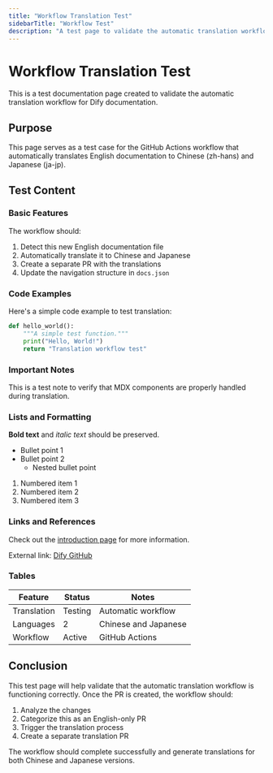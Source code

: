 ```yaml
---
title: "Workflow Translation Test"
sidebarTitle: "Workflow Test"
description: "A test page to validate the automatic translation workflow"
---
```


# Workflow Translation Test

This is a test documentation page created to validate the automatic translation workflow for Dify documentation.

## Purpose

This page serves as a test case for the GitHub Actions workflow that automatically translates English documentation to Chinese (zh-hans) and Japanese (ja-jp).

## Test Content

### Basic Features

The workflow should:
1. Detect this new English documentation file
2. Automatically translate it to Chinese and Japanese
3. Create a separate PR with the translations
4. Update the navigation structure in `docs.json`

### Code Examples

Here's a simple code example to test translation:

```python
def hello_world():
    """A simple test function."""
    print("Hello, World!")
    return "Translation workflow test"
```

### Important Notes

<Note>
This is a test note to verify that MDX components are properly handled during translation.
</Note>

### Lists and Formatting

**Bold text** and *italic text* should be preserved.

- Bullet point 1
- Bullet point 2
  - Nested bullet point

1. Numbered item 1
2. Numbered item 2
3. Numbered item 3

### Links and References

Check out the [introduction page](./introduction) for more information.

External link: [Dify GitHub](https://github.com/langgenius/dify)

### Tables

| Feature | Status | Notes |
|---------|--------|-------|
| Translation | Testing | Automatic workflow |
| Languages | 2 | Chinese and Japanese |
| Workflow | Active | GitHub Actions |

## Conclusion

This test page will help validate that the automatic translation workflow is functioning correctly. Once the PR is created, the workflow should:

1. Analyze the changes
2. Categorize this as an English-only PR
3. Trigger the translation process
4. Create a separate translation PR

The workflow should complete successfully and generate translations for both Chinese and Japanese versions.
